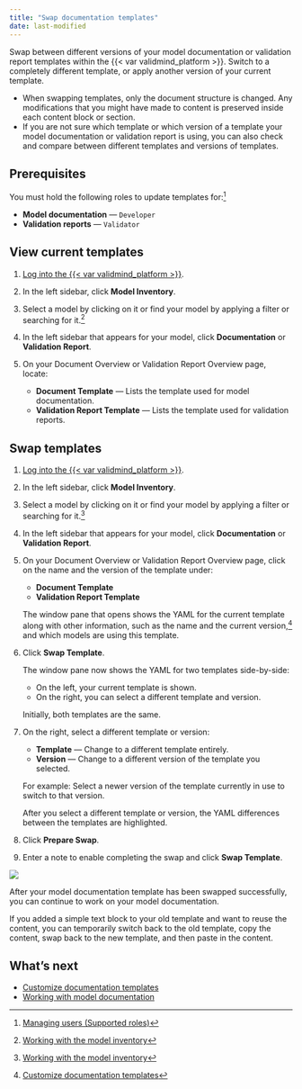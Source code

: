 ```yaml
---
title: "Swap documentation templates"
date: last-modified
---
```


Swap between different versions of your model documentation or validation report templates within the {{< var validmind_platform >}}. Switch to a completely different template, or apply another version of your current template.

- When swapping templates, only the document structure is changed. Any modifications that you might have made to content is preserved inside each content block or section. 
- If you are not sure which template or which version of a template your model documentation or validation report is using, you can also check and compare between different templates and versions of templates.

## Prerequisites

You must hold the following roles to update templates for:[^1]

- **Model documentation** — `Developer` 
- **Validation reports** — `Validator` 

## View current templates

1. [Log into the {{< var validmind_platform >}}](/guide/configuration/log-in-to-validmind.qmd).

2. In the left sidebar, click **Model Inventory**.

3. Select a model by clicking on it or find your model by applying a filter or searching for it.[^2]

4. In the left sidebar that appears for your model, click **Documentation** or **Validation Report**.

5. On your Document Overview or Validation Report Overview page, locate: 

   - **Document Template** — Lists the template used for model documentation.
   - **Validation Report Template** — Lists the template used for validation reports.

## Swap templates

1. [Log into the {{< var validmind_platform >}}](/guide/configuration/log-in-to-validmind.qmd).

2. In the left sidebar, click **Model Inventory**.

3. Select a model by clicking on it or find your model by applying a filter or searching for it.[^3]

4. In the left sidebar that appears for your model, click **Documentation** or **Validation Report**.

5. On your Document Overview or Validation Report Overview page, click on the name and the version of the template under:
   
   - **Document Template** 
   - **Validation Report Template**
   
   The window pane that opens shows the YAML for the current template along with other information, such as the name and the current version,[^4] and which models are using this template.

6. Click **Swap Template**. 
   
   The window pane now shows the YAML for two templates side-by-side:
   
      - On the left, your current template is shown.
      - On the right, you can select a different template and version.
   
   Initially, both templates are the same. 

7. On the right, select a different template or version:
   
   - **Template** — Change to a different template entirely.
   - **Version** — Change to a different version of the template you selected.
   
   For example: Select a newer version of the template currently in use to switch to that version. 
   
   After you select a different template or version, the YAML differences between the templates are highlighted. 

8. Click **Prepare Swap**.

9. Enter a note to enable completing the swap and click **Swap Template**.

![](swap-template-version.gif){fig-alt="A gif showcasing swapping a documentation template version"}

After your model documentation template has been swapped successfully, you can continue to work on your model documentation.

::: {.callout title="Reusing old content"}
If you added a simple text block to your old template and want to reuse the content, you can temporarily switch back to the old template, copy the content, swap back to the new template, and then paste in the content.
:::

## What's next

- [Customize documentation templates](customize-documentation-templates.qmd)
- [Working with model documentation](working-with-model-documentation.qmd)


<!-- FOOTNOTES -->

[^1]: [Managing users (Supported roles)](/guide/configuration/managing-users.qmd#supported-roles)

[^2]: [Working with the model inventory](/guide/model-inventory/working-with-model-inventory.qmd#search-filter-and-sort-models)

[^3]: [Working with the model inventory](/guide/model-inventory/working-with-model-inventory.qmd#search-filter-and-sort-models)

[^4]: [Customize documentation templates](customize-documentation-templates.qmd)
